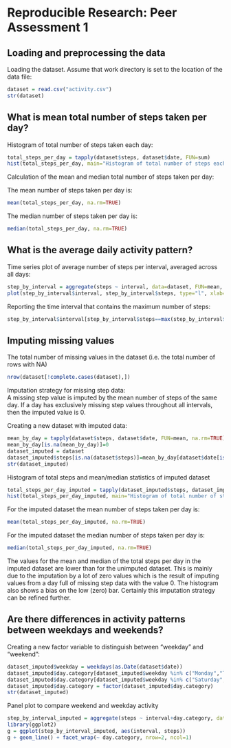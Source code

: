 Reproducible Research: Peer Assessment 1
========================================================
  
## Loading and preprocessing the data

Loading the dataset. Assume that work directory is set to the location of the data file:
```r
dataset = read.csv("activity.csv")
str(dataset)
```


## What is mean total number of steps taken per day?

Histogram of total number of steps taken each day:
```r
total_steps_per_day = tapply(dataset$steps, dataset$date, FUN=sum)
hist(total_steps_per_day, main="Histogram of total number of steps each day", xlab="total steps per day")
```

Calculation of the mean and median total number of steps taken per day:

The mean number of steps taken per day is:
```r
mean(total_steps_per_day, na.rm=TRUE)
```

The median number of steps taken per day is:
```r
median(total_steps_per_day, na.rm=TRUE)
```

  
  
## What is the average daily activity pattern?
Time series plot of average number of steps per interval, averaged across all days:
```r
step_by_interval = aggregate(steps ~ interval, data=dataset, FUN=mean, na.rm=TRUE)
plot(step_by_interval$interval, step_by_interval$steps, type="l", xlab="interval", ylab="average steps")
```

Reporting the time interval that contains the maximum number of steps:
```r
step_by_interval$interval[step_by_interval$steps==max(step_by_interval$steps)]
```


## Imputing missing values

The total number of missing values in the dataset (i.e. the total number of rows with NA)
```r
nrow(dataset[!complete.cases(dataset),])
```

Imputation strategy for missing step data:  
A missing step value is imputed by the mean number of steps of the same day. If a day has exclusively missing step values throughout all intervals, then the imputed value is 0.

Creating a new dataset with imputed data:
```r
mean_by_day = tapply(dataset$steps, dataset$date, FUN=mean, na.rm=TRUE)
mean_by_day[is.na(mean_by_day)]=0
dataset_imputed = dataset
dataset_imputed$steps[is.na(dataset$steps)]=mean_by_day[dataset$date[is.na(dataset$steps)]]
str(dataset_imputed)
```

Histogram of total steps and mean/median statistics of imputed dataset
```r
total_steps_per_day_imputed = tapply(dataset_imputed$steps, dataset_imputed$date, FUN=sum)
hist(total_steps_per_day_imputed, main="Histogram of total number of steps per day [imputed dataset]", xlab="total steps per day")
```


For the imputed dataset the mean number of steps taken per day is:
```r
mean(total_steps_per_day_imputed, na.rm=TRUE)
```

For the imputed dataset the median number of steps taken per day is:
```r
median(total_steps_per_day_imputed, na.rm=TRUE)
```

The values for the mean and median of the total steps per day in the imputed dataset are lower than for the unimputed dataset. This is mainly due to the imputation by a lot of zero values which is the result of imputing values from a day full of missing step data with the value 0. The histogram also shows a bias on the low (zero) bar. Certainly this imputation strategy can be refined further.

## Are there differences in activity patterns between weekdays and weekends?

Creating a new factor variable to distinguish between "weekday" and "weekend":
```r
dataset_imputed$weekday = weekdays(as.Date(dataset$date))
dataset_imputed$day.category[dataset_imputed$weekday %in% c("Monday","Tuesday","Wednesday","Thursday","Friday")] = "weekday"
dataset_imputed$day.category[dataset_imputed$weekday %in% c("Saturday","Sunday")] = "weekend"
dataset_imputed$day.category = factor(dataset_imputed$day.category)
str(dataset_imputed)
```

Panel plot to compare weekend and weekday activity
```r
step_by_interval_imputed = aggregate(steps ~ interval+day.category, data=dataset_imputed, FUN=mean, na.rm=TRUE)
library(ggplot2)
g = ggplot(step_by_interval_imputed, aes(interval, steps))
g + geom_line() + facet_wrap(~ day.category, nrow=2, ncol=1)
```





